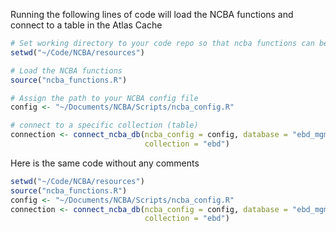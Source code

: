 Running the following lines of code will load the NCBA functions and connect to a table in the Atlas Cache
```r
# Set working directory to your code repo so that ncba functions can be loaded.
setwd("~/Code/NCBA/resources")

# Load the NCBA functions
source("ncba_functions.R")

# Assign the path to your NCBA config file
config <- "~/Documents/NCBA/Scripts/ncba_config.R"

# connect to a specific collection (table)
connection <- connect_ncba_db(ncba_config = config, database = "ebd_mgmt", 
                              collection = "ebd")
```

Here is the same code without any comments
```r
setwd("~/Code/NCBA/resources")
source("ncba_functions.R")
config <- "~/Documents/NCBA/Scripts/ncba_config.R"
connection <- connect_ncba_db(ncba_config = config, database = "ebd_mgmt", 
                              collection = "ebd")
```

